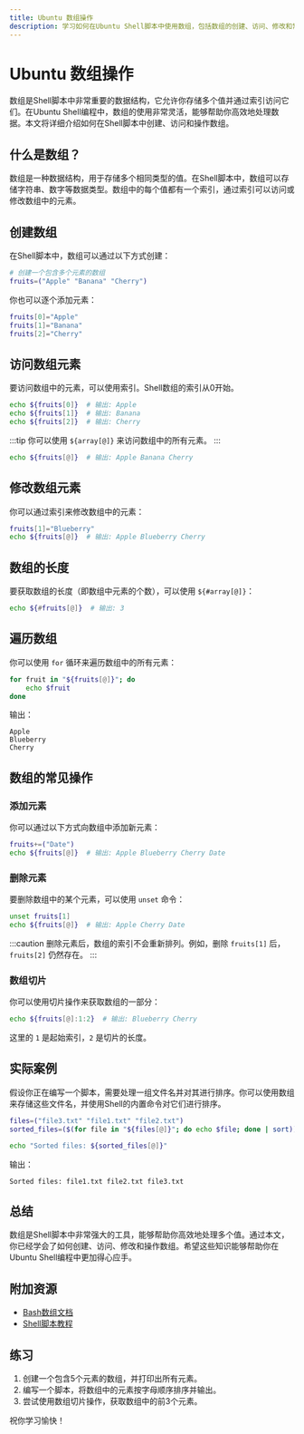 ```yaml
---
title: Ubuntu 数组操作
description: 学习如何在Ubuntu Shell脚本中使用数组，包括数组的创建、访问、修改和常见操作。
---
```


# Ubuntu 数组操作

数组是Shell脚本中非常重要的数据结构，它允许你存储多个值并通过索引访问它们。在Ubuntu Shell编程中，数组的使用非常灵活，能够帮助你高效地处理数据。本文将详细介绍如何在Shell脚本中创建、访问和操作数组。

## 什么是数组？

数组是一种数据结构，用于存储多个相同类型的值。在Shell脚本中，数组可以存储字符串、数字等数据类型。数组中的每个值都有一个索引，通过索引可以访问或修改数组中的元素。

## 创建数组

在Shell脚本中，数组可以通过以下方式创建：

```bash
# 创建一个包含多个元素的数组
fruits=("Apple" "Banana" "Cherry")
```

你也可以逐个添加元素：

```bash
fruits[0]="Apple"
fruits[1]="Banana"
fruits[2]="Cherry"
```

## 访问数组元素

要访问数组中的元素，可以使用索引。Shell数组的索引从0开始。

```bash
echo ${fruits[0]}  # 输出: Apple
echo ${fruits[1]}  # 输出: Banana
echo ${fruits[2]}  # 输出: Cherry
```

:::tip
你可以使用 `${array[@]}` 来访问数组中的所有元素。
:::

```bash
echo ${fruits[@]}  # 输出: Apple Banana Cherry
```

## 修改数组元素

你可以通过索引来修改数组中的元素：

```bash
fruits[1]="Blueberry"
echo ${fruits[@]}  # 输出: Apple Blueberry Cherry
```

## 数组的长度

要获取数组的长度（即数组中元素的个数），可以使用 `${#array[@]}`：

```bash
echo ${#fruits[@]}  # 输出: 3
```

## 遍历数组

你可以使用 `for` 循环来遍历数组中的所有元素：

```bash
for fruit in "${fruits[@]}"; do
    echo $fruit
done
```

输出：

```
Apple
Blueberry
Cherry
```

## 数组的常见操作

### 添加元素

你可以通过以下方式向数组中添加新元素：

```bash
fruits+=("Date")
echo ${fruits[@]}  # 输出: Apple Blueberry Cherry Date
```

### 删除元素

要删除数组中的某个元素，可以使用 `unset` 命令：

```bash
unset fruits[1]
echo ${fruits[@]}  # 输出: Apple Cherry Date
```

:::caution
删除元素后，数组的索引不会重新排列。例如，删除 `fruits[1]` 后，`fruits[2]` 仍然存在。
:::

### 数组切片

你可以使用切片操作来获取数组的一部分：

```bash
echo ${fruits[@]:1:2}  # 输出: Blueberry Cherry
```

这里的 `1` 是起始索引，`2` 是切片的长度。

## 实际案例

假设你正在编写一个脚本，需要处理一组文件名并对其进行排序。你可以使用数组来存储这些文件名，并使用Shell的内置命令对它们进行排序。

```bash
files=("file3.txt" "file1.txt" "file2.txt")
sorted_files=($(for file in "${files[@]}"; do echo $file; done | sort))

echo "Sorted files: ${sorted_files[@]}"
```

输出：

```
Sorted files: file1.txt file2.txt file3.txt
```

## 总结

数组是Shell脚本中非常强大的工具，能够帮助你高效地处理多个值。通过本文，你已经学会了如何创建、访问、修改和操作数组。希望这些知识能够帮助你在Ubuntu Shell编程中更加得心应手。

## 附加资源

- [Bash数组文档](https://www.gnu.org/software/bash/manual/bash.html#Arrays)
- [Shell脚本教程](https://www.shellscript.sh/)

## 练习

1. 创建一个包含5个元素的数组，并打印出所有元素。
2. 编写一个脚本，将数组中的元素按字母顺序排序并输出。
3. 尝试使用数组切片操作，获取数组中的前3个元素。

祝你学习愉快！